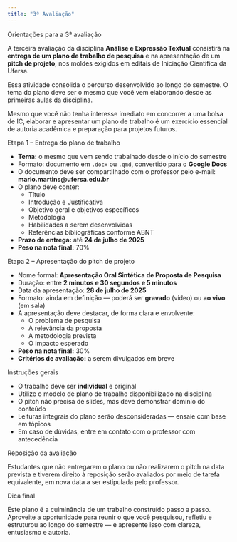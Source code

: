 ```yaml
---
title: "3ª Avaliação"
---
```


::: titulo-nao-numerado
Orientações para a 3ª avaliação
:::

::: destaque
A terceira avaliação da disciplina **Análise e Expressão Textual** consistirá na **entrega de um plano de trabalho de pesquisa** e na apresentação de um **pitch de projeto**, nos moldes exigidos em editais de Iniciação Científica da Ufersa.

Essa atividade consolida o percurso desenvolvido ao longo do semestre. O tema do plano deve ser o mesmo que você vem elaborando desde as primeiras aulas da disciplina.

Mesmo que você não tenha interesse imediato em concorrer a uma bolsa de IC, elaborar e apresentar um plano de trabalho é um exercício essencial de autoria acadêmica e preparação para projetos futuros.
:::

::: subtitulo-nao-numerado
Etapa 1 – Entrega do plano de trabalho
:::

- **Tema:** o mesmo que vem sendo trabalhado desde o início do semestre
- Formato: documento em `.docx` ou `.qmd`, convertido para o **Google Docs**
- O documento deve ser compartilhado com o professor pelo e-mail: **mario.martins@ufersa.edu.br**
- O plano deve conter:  
  - Título  
  - Introdução e Justificativa  
  - Objetivo geral e objetivos específicos  
  - Metodologia  
  - Habilidades a serem desenvolvidas  
  - Referências bibliográficas conforme ABNT  
- **Prazo de entrega:** até **24 de julho de 2025**
- **Peso na nota final:** 70%

::: subtitulo-nao-numerado
Etapa 2 – Apresentação do pitch de projeto
:::

- Nome formal: **Apresentação Oral Sintética de Proposta de Pesquisa**
- Duração: entre **2 minutos e 30 segundos e 5 minutos**
- Data da apresentação: **28 de julho de 2025**
- Formato: ainda em definição — poderá ser **gravado** (vídeo) ou **ao vivo** (em sala)
- A apresentação deve destacar, de forma clara e envolvente:
  - O problema de pesquisa
  - A relevância da proposta
  - A metodologia prevista
  - O impacto esperado
- **Peso na nota final:** 30%
- **Critérios de avaliação:** a serem divulgados em breve

::: subtitulo-nao-numerado
Instruções gerais
:::

- O trabalho deve ser **individual** e original
- Utilize o modelo de plano de trabalho disponibilizado na disciplina
- O pitch não precisa de slides, mas deve demonstrar domínio do conteúdo
- Leituras integrais do plano serão desconsideradas — ensaie com base em tópicos
- Em caso de dúvidas, entre em contato com o professor com antecedência

::: subtitulo-nao-numerado
Reposição da avaliação
:::

Estudantes que não entregarem o plano ou não realizarem o pitch na data prevista e tiverem direito à reposição serão avaliados por meio de tarefa equivalente, em nova data a ser estipulada pelo professor.

::: subtitulo-nao-numerado
Dica final
:::

Este plano é a culminância de um trabalho construído passo a passo. Aproveite a oportunidade para reunir o que você pesquisou, refletiu e estruturou ao longo do semestre — e apresente isso com clareza, entusiasmo e autoria.
